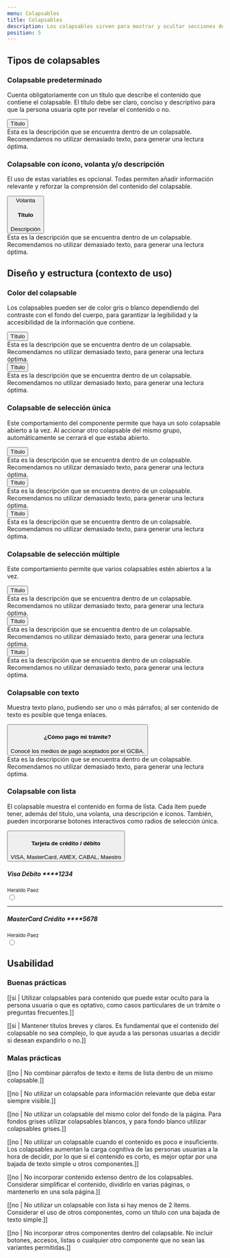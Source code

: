```yaml
---
menu: Colapsables
title: Colapsables
description: Los colapsables sirven para mostrar y ocultar secciones de contenido relacionado en una página, lo que mejora la experiencia de las personas usuarias.
position: 5
---
```


## Tipos de colapsables

### Colapsable predeterminado

Cuenta obligatoriamente con un título que describe el contenido que contiene el colapsable. El título debe ser claro, conciso y descriptivo para que la persona usuaria opte por revelar el contenido o no.

<div className="content-2">
  <div className="accordion" id="accordionExample">
    <div className="card">
      <button
        className="card-header collapsed card-link accordion-card-icon"
        data-toggle="collapse"
        data-target="#collapseEight"
      >
        Título
      </button>
      <div id="collapseEight" className="collapse" data-parent="#accordion">
        <div className="card-body">
          Esta es la descripción que se encuentra dentro de un colapsable.
          Recomendamos no utilizar demasiado texto, para generar una lectura
          óptima.
        </div>
      </div>
    </div>
  </div>
</div>

### Colapsable con ícono, volanta y/o descripción

El uso de estas variables es opcional. Todas permiten añadir información relevante y reforzar la comprensión del contenido del colapsable. 

<div className="content-2">
  <div className="accordion">
    <div className="card">
      <button
        className="card-header collapsed card-link"
        data-toggle="collapse"
        data-target="#collapseOne"
      >
        <i className="bx bxs-user-circle"></i>
        <span className="collapse-label">Volanta</span>
        <h4 className="collapse-title">Título</h4>
        <span className="collapse-subtitle">Descripción</span>
      </button>
      <div id="collapseOne" className="collapse">
        <div className="card-body">
          Esta es la descripción que se encuentra dentro de un colapsable.
          Recomendamos no utilizar demasiado texto, para generar una lectura
          óptima.
        </div>
      </div>
    </div>
  </div>
</div>

## Diseño y estructura (contexto de uso)

### Color del colapsable

Los colapsables pueden ser de color gris o blanco dependiendo del contraste con el fondo del cuerpo, para garantizar la legibilidad y la accesibilidad de la información que contiene.

<div className="content-2">
  <div className="accordion accordion-white">
    <div className="card">
      <button
        className="card-header collapsed card-link"
        data-toggle="collapse"
        data-target="#collapseOneWhite"
      >
        <i className="bx bxs-user-circle"></i>
        Título
      </button>
      <div id="collapseOneWhite" className="collapse">
        <div className="card-body">
          Esta es la descripción que se encuentra dentro de un colapsable.
          Recomendamos no utilizar demasiado texto, para generar una lectura
          óptima.
        </div>
      </div>
    </div>
  </div>

  <div className="accordion">
    <div className="card">
      <button
        className="card-header collapsed card-link"
        data-toggle="collapse"
        data-target="#collapseOne"
      >
        <i className="bx bxs-user-circle"></i>
        Título
      </button>
      <div id="collapseOne" className="collapse">
        <div className="card-body">
          Esta es la descripción que se encuentra dentro de un colapsable.
          Recomendamos no utilizar demasiado texto, para generar una lectura
          óptima.
        </div>
      </div>
    </div>
  </div>
</div>

### Colapsable de selección única

Este comportamiento del componente permite que haya un solo colapsable abierto a la vez. Al accionar otro colapsable del mismo grupo, automáticamente se cerrará el que estaba abierto.

<div className="content-2" id="accordion">
  <div className="accordion" id="accordionExample">
    <div className="card">
      <button className="card-header collapsed card-link" data-toggle="collapse" data-target="#collapseOne">
        <i className="bx bxs-user-circle"></i>
        Título
      </button>
      <div id="collapseOne" className="collapse" data-parent="#accordion">
        <div className="card-body">
          Esta es la descripción que se encuentra dentro de un colapsable.
          Recomendamos no utilizar demasiado texto, para generar una lectura
          óptima.
        </div>
      </div>
    </div>
    <div className="card">
      <button className="card-header card-link" data-toggle="collapse" data-target="#collapseTwo">
        <i className="bx bxs-user-circle"></i>
        Título
      </button>
      <div id="collapseTwo" className="collapse show" data-parent="#accordion">
        <div className="card-body">
          Esta es la descripción que se encuentra dentro de un colapsable.
          Recomendamos no utilizar demasiado texto, para generar una lectura
          óptima.
        </div>
      </div>
    </div>
    <div className="card">
      <button className="card-header collapsed card-link" data-toggle="collapse" data-target="#collapseThree">
        <i className="bx bxs-user-circle"></i>
        Título
      </button>
      <div id="collapseThree" className="collapse" data-parent="#accordion">
        <div className="card-body">
          Esta es la descripción que se encuentra dentro de un colapsable.
          Recomendamos no utilizar demasiado texto, para generar una lectura
          óptima.
        </div>
      </div>
    </div>
  </div>
</div>

### Colapsable de selección múltiple

Este comportamiento permite que varios colapsables estén abiertos a la vez. 

<div className="content-2">
  <div className="accordion" id="accordionExample">
    <div className="card">
      <button className="card-header card-link" data-toggle="collapse" data-target="#collapseOne">
        <i className="bx bxs-user-circle"></i>
        Título
      </button>
      <div id="collapseOne" className="collapse show" data-parent="#accordion">
        <div className="card-body">
          Esta es la descripción que se encuentra dentro de un colapsable.
          Recomendamos no utilizar demasiado texto, para generar una lectura
          óptima.
        </div>
      </div>
    </div>
    <div className="card">
      <button className="card-header collapsed card-link" data-toggle="collapse" data-target="#collapseTwo">
        <i className="bx bxs-user-circle"></i>
        Título
      </button>
      <div id="collapseTwo" className="collapse" data-parent="#accordion">
        <div className="card-body">
          Esta es la descripción que se encuentra dentro de un colapsable.
          Recomendamos no utilizar demasiado texto, para generar una lectura
          óptima.
        </div>
      </div>
    </div>
    <div className="card">
      <button className="card-header card-link" data-toggle="collapse" data-target="#collapseThree">
        <i className="bx bxs-user-circle"></i>
        Título
      </button>
      <div id="collapseThree" className="collapse show" data-parent="#accordion">
        <div className="card-body">
          Esta es la descripción que se encuentra dentro de un colapsable.
          Recomendamos no utilizar demasiado texto, para generar una lectura
          óptima.
        </div>
      </div>
    </div>
  </div>
</div>

### Colapsable con texto

Muestra texto plano, pudiendo ser uno o más párrafos; al ser contenido de texto es posible que tenga enlaces.

<div className="content-4">
  <div className="accordion">
    <div className="card">
       <button
        className="card-header card-link card-info"
        data-toggle="collapse"
        data-target="#collapseOne"
      >
        <h4 className="collapse-title">¿Cómo pago mi trámite?</h4>
        <span className="collapse-subtitle">
          Conocé los medios de pago aceptados por el GCBA.
        </span>
      </button>
      <div id="collapseOne" className="collapse show">
        <div className="card-body">
          Esta es la descripción que se encuentra dentro de un colapsable.
          Recomendamos no utilizar demasiado texto, para generar una lectura
          óptima.
        </div>
      </div>
    </div>
  </div>
</div>

### Colapsable con lista

El colapsable muestra el contenido en forma de lista. Cada ítem puede tener, además del título, una volanta, una descripción e íconos. También, pueden incorporarse botones interactivos como radios de selección única. 

<div className="content-4">
  <div className="accordion" id="accordionListExample">
    <div className="card">
      <button className="card-header card-link card-info" data-toggle="collapse" data-target="#collapseEight">
        <h4 className="collapse-title">Tarjeta de crédito / débito</h4>
        <span className="collapse-subtitle">VISA, MasterCard, AMEX, CABAL, Maestro</span>
      </button>
      <div id="collapseEight" className="collapse show" data-parent="#accordion">
        <form className="card-body">
          <label className="card-details" for="visa">
            <i className="bx bxl-visa"></i>
            <div className="card-details-content">
              <h5>Visa Débito ****1234</h5>
              <small>Heraldo Paez</small>
            </div>
            <input type="radio" className="form-radio" name="credit_card" id="visa" />
          </label>
          <hr />
          <label className="card-details" for="master">
            <i className="bx bxl-mastercard"></i>
            <div className="card-details-content">
              <h5>MasterCard Crédito ****5678</h5>
              <small>Heraldo Paez</small>
            </div>
            <input type="radio" className="form-radio" name="credit_card" id="master" />
          </label>
        </form>
      </div>
    </div>
  </div>
</div>

## Usabilidad

### Buenas prácticas

[[si | Utilizar colapsables para contenido que puede estar oculto para la persona usuaria o que es optativo, como casos particulares de un trámite o preguntas frecuentes.]]

[[si | Mantener títulos breves y claros. Es fundamental que el contenido del colapsable no sea complejo, lo que ayuda a las personas usuarias a decidir si desean expandirlo o no.]]

### Malas prácticas

[[no | No combinar párrafos de texto e ítems de lista dentro de un mismo colapsable.]]

[[no | No utilizar un colapsable para información relevante que deba estar siempre visible.]]

[[no | No utilizar un colapsable del mismo color del fondo de la página. Para fondos grises utilizar colapsables blancos, y para fondo blanco utilizar colapsables grises.]]

[[no | No utilizar un colapsable cuando el contenido es poco e insuficiente. Los colapsables aumentan la carga cognitiva de las personas usuarias a la hora de decidir, por lo que si el contenido es corto, es mejor optar por una bajada de texto simple u otros componentes.]]

[[no | No incorporar contenido extenso dentro de los colapsables. Considerar simplificar el contenido, dividirlo en varias páginas, o mantenerlo en una sola página.]]

[[no | No utilizar un colapsable con lista si hay menos de 2 ítems. Considerar el uso de otros componentes, como un título con una bajada de texto simple.]]

[[no | No incorporar otros componentes dentro del colapsable. No incluir botones, accesos, listas o cualquier otro componente que no sean las variantes permitidas.]]
